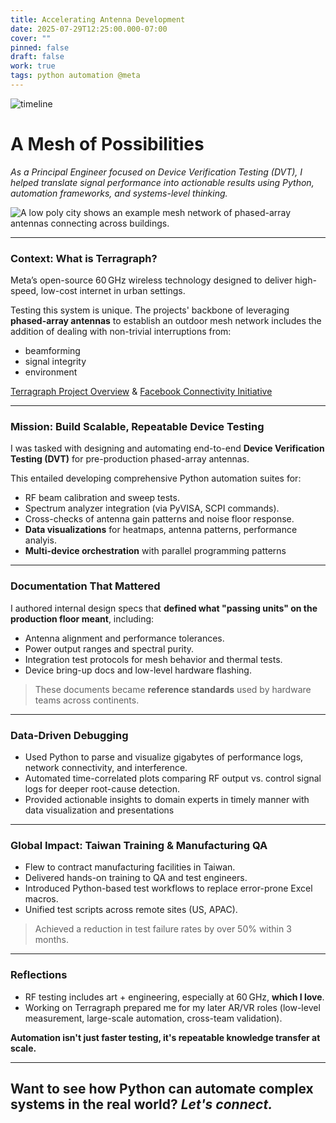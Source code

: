 ```yaml
---
title: Accelerating Antenna Development
date: 2025-07-29T12:25:00.000-07:00
cover: ""
pinned: false
draft: false
work: true
tags: python automation @meta
---
```

![timeline](/uploads/2019_2022.svg)

# A Mesh of Possibilities

*As a Principal Engineer focused on Device Verification Testing (DVT), I helped translate signal performance into actionable results using Python, automation frameworks, and systems-level thinking.*

![](/uploads/meta_2.png "A low poly city shows an example mesh network of phased-array antennas connecting across buildings.")

- - -

### Context: What is Terragraph?

Meta’s open-source 60 GHz wireless technology designed to deliver high-speed, low-cost internet in urban settings.

Testing this system is unique. The projects' backbone of leveraging **phased-array antennas** to establish an outdoor mesh network includes the addition of dealing with non-trivial interruptions from:

* beamforming
* signal integrity
* environment

[Terragraph Project Overview](https://terragraph.com) & [Facebook Connectivity Initiative](https://connectivity.fb.com)

- - -

### Mission: Build Scalable, Repeatable Device Testing

I was tasked with designing and automating end-to-end **Device Verification Testing (DVT)** for pre-production phased-array antennas.

This entailed developing comprehensive Python automation suites for:

* RF beam calibration and sweep tests.
* Spectrum analyzer integration (via PyVISA, SCPI commands).
* Cross-checks of antenna gain patterns and noise floor response.
* **Data visualizations** for heatmaps, antenna patterns, performance analyis.
* **Multi-device orchestration** with parallel programming patterns

- - -

### Documentation That Mattered

I authored internal design specs that **defined what "passing units" on the production floor meant**, including:

* Antenna alignment and performance tolerances.
* Power output ranges and spectral purity.
* Integration test protocols for mesh behavior and thermal tests.
* Device bring-up docs and low-level hardware flashing.

> These documents became **reference standards** used by hardware teams across continents.

- - -

### Data-Driven Debugging

* Used Python to parse and visualize gigabytes of performance logs, network connectivity, and interference.
* Automated time-correlated plots comparing RF output vs. control signal logs for deeper root-cause detection.
* Provided actionable insights to domain experts in timely manner with data visualization and presentations

- - -

### Global Impact: Taiwan Training & Manufacturing QA

* Flew to contract manufacturing facilities in Taiwan.
* Delivered hands-on training to QA and test engineers.
* Introduced Python-based test workflows to replace error-prone Excel macros.
* Unified test scripts across remote sites (US, APAC).

> Achieved a reduction in test failure rates by over 50% within 3 months.

- - -

### Reflections

* RF testing includes art + engineering, especially at 60 GHz, **which I love**.
* Working on Terragraph prepared me for my later AR/VR roles (low-level measurement, large-scale automation, cross-team validation).

**Automation isn't just faster testing, it's repeatable knowledge transfer at scale.**

- - -

## Want to see how Python can automate complex systems in the real world? *Let's connect.*
